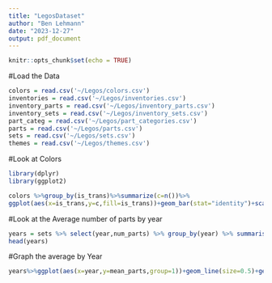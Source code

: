 ---
title: "LegosDataset"
author: "Ben Lehmann"
date: "2023-12-27"
output: pdf_document
---

```{r setup, include=FALSE}
knitr::opts_chunk$set(echo = TRUE)
```



#Load the Data

```{r}
colors = read.csv('~/Legos/colors.csv')
inventories = read.csv('~/Legos/inventories.csv')
inventory_parts = read.csv('~/Legos/inventory_parts.csv')
inventory_sets = read.csv('~/Legos/inventory_sets.csv')
part_categ = read.csv('~/Legos/part_categories.csv')
parts = read.csv('~/Legos/parts.csv')
sets = read.csv('~/Legos/sets.csv')
themes = read.csv('~/Legos/themes.csv')
```


#Look at Colors

```{r}
library(dplyr)
library(ggplot2)
```


```{r}
colors %>%group_by(is_trans)%>%summarize(c=n())%>%
ggplot(aes(x=is_trans,y=c,fill=is_trans))+geom_bar(stat="identity")+scale_fill_manual(values=c("red","blue"))
```


#Look at the Average number of parts by year

```{r}
years = sets %>% select(year,num_parts) %>% group_by(year) %>% summarise(mean_parts=mean(num_parts))
head(years)

```


#Graph the average by Year

```{r}
years%>%ggplot(aes(x=year,y=mean_parts,group=1))+geom_line(size=0.5)+geom_point(color="blue",size=0.5)+labs(title="Average Parts by Year")
```



